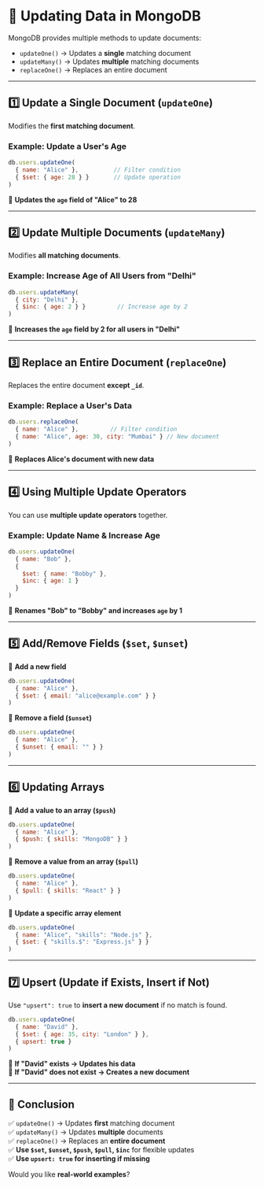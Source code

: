 # **📌 Updating Data in MongoDB**  
MongoDB provides multiple methods to update documents:  
- `updateOne()` → Updates a **single** matching document  
- `updateMany()` → Updates **multiple** matching documents  
- `replaceOne()` → Replaces an entire document  

---

## **1️⃣ Update a Single Document (`updateOne`)**
Modifies the **first matching document**.

### **Example: Update a User's Age**
```js
db.users.updateOne(
  { name: "Alice" },          // Filter condition
  { $set: { age: 28 } }       // Update operation
)
```
🔹 **Updates the `age` field of "Alice" to 28**  

---

## **2️⃣ Update Multiple Documents (`updateMany`)**
Modifies **all matching documents**.

### **Example: Increase Age of All Users from "Delhi"**
```js
db.users.updateMany(
  { city: "Delhi" },
  { $inc: { age: 2 } }         // Increase age by 2
)
```
🔹 **Increases the `age` field by 2 for all users in "Delhi"**  

---

## **3️⃣ Replace an Entire Document (`replaceOne`)**
Replaces the entire document **except `_id`**.

### **Example: Replace a User's Data**
```js
db.users.replaceOne(
  { name: "Alice" },         // Filter condition
  { name: "Alice", age: 30, city: "Mumbai" } // New document
)
```
🔹 **Replaces Alice's document with new data**  

---

## **4️⃣ Using Multiple Update Operators**
You can use **multiple update operators** together.

### **Example: Update Name & Increase Age**
```js
db.users.updateOne(
  { name: "Bob" },
  { 
    $set: { name: "Bobby" }, 
    $inc: { age: 1 } 
  }
)
```
🔹 **Renames "Bob" to "Bobby" and increases `age` by 1**  

---

## **5️⃣ Add/Remove Fields (`$set`, `$unset`)**
🔹 **Add a new field**  
```js
db.users.updateOne(
  { name: "Alice" },
  { $set: { email: "alice@example.com" } }
)
```
🔹 **Remove a field (`$unset`)**  
```js
db.users.updateOne(
  { name: "Alice" },
  { $unset: { email: "" } }
)
```

---

## **6️⃣ Updating Arrays**
🔹 **Add a value to an array (`$push`)**  
```js
db.users.updateOne(
  { name: "Alice" },
  { $push: { skills: "MongoDB" } }
)
```
🔹 **Remove a value from an array (`$pull`)**  
```js
db.users.updateOne(
  { name: "Alice" },
  { $pull: { skills: "React" } }
)
```
🔹 **Update a specific array element**  
```js
db.users.updateOne(
  { name: "Alice", "skills": "Node.js" },
  { $set: { "skills.$": "Express.js" } }
)
```
---

## **7️⃣ Upsert (Update if Exists, Insert if Not)**
Use `"upsert": true` to **insert a new document** if no match is found.

```js
db.users.updateOne(
  { name: "David" },
  { $set: { age: 35, city: "London" } },
  { upsert: true }
)
```
🔹 **If "David" exists → Updates his data**  
🔹 **If "David" does not exist → Creates a new document**  

---

## **🎯 Conclusion**
✅ `updateOne()` → Updates **first** matching document  
✅ `updateMany()` → Updates **multiple** documents  
✅ `replaceOne()` → Replaces an **entire document**  
✅ **Use `$set`, `$unset`, `$push`, `$pull`, `$inc`** for flexible updates  
✅ **Use `upsert: true` for inserting if missing**  

Would you like **real-world examples**?